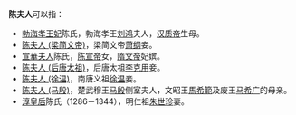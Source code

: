 '''陈夫人'''可以指：
*[[勃海孝王妃|勃海孝王妃]]陈氏，勃海孝王[[刘鸿|刘鸿]]夫人，[[汉质帝|汉质帝]]生母。
*[[陈夫人_(梁简文帝)|陈夫人 (梁简文帝)]]，梁简文帝[[萧纲|萧纲]]妾。
*[[宣華夫人|宣華夫人]]陈氏，[[陈宣帝|陈宣帝]]女，[[隋文帝|隋文帝]]妃嫔。
*[[陈夫人_(后唐太祖)|陈夫人 (后唐太祖)]]，后唐太祖[[李克用|李克用]]妾。
*[[陈夫人_(徐温)|陈夫人 (徐温)]]，南唐义祖[[徐温|徐温]]妾。
*[[陈夫人_(马殷)|陈夫人 (马殷)]]，楚武穆王[[马殷|马殷]]侧室夫人，文昭王[[馬希範|馬希範]]及废王[[马希广|马希广]]的母亲。
*[[淳皇后|淳皇后]]陈氏（1286－1344），明仁祖[[朱世珍|朱世珍]]妻。

{{消歧义|cat=三字陈姓人名消歧义|fu}}
